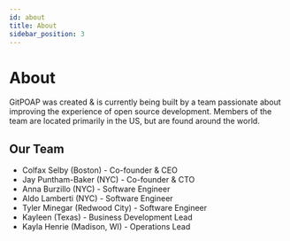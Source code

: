 ```yaml
---
id: about
title: About
sidebar_position: 3
---
```


# About

GitPOAP was created & is currently being built by a team passionate about improving the experience of open source development. Members of the team are located primarily in the US, but are found around the world.

## Our Team

- Colfax Selby (Boston) - Co-founder & CEO
- Jay Puntham-Baker (NYC) - Co-founder & CTO
- Anna Burzillo (NYC) - Software Engineer
- Aldo Lamberti (NYC) - Software Engineer
- Tyler Minegar (Redwood City) - Software Engineer
- Kayleen (Texas) - Business Development Lead
- Kayla Henrie (Madison, WI) - Operations Lead
